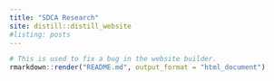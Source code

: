 ```yaml
---
title: "SDCA Research"
site: distill::distill_website
#listing: posts
---
```


```r
# This is used to fix a bug in the website builder.
rmarkdown::render("README.md", output_format = "html_document")
```

